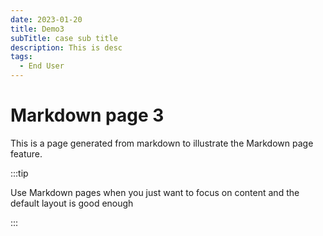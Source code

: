 ```yaml
---
date: 2023-01-20
title: Demo3
subTitle: case sub title
description: This is desc
tags:
  - End User
---
```


# Markdown page 3

This is a page generated from markdown to illustrate the Markdown page feature.

:::tip

Use Markdown pages when you just want to focus on content and the default layout is good enough

:::
